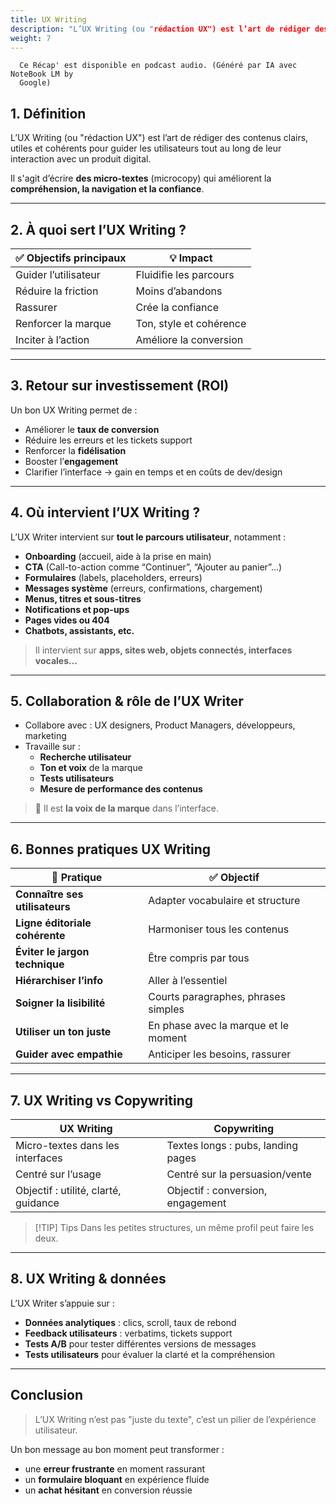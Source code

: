 ```yaml
---
title: UX Writing
description: "L’UX Writing (ou "rédaction UX") est l’art de rédiger des contenus clairs, utiles et cohérents pour guider les utilisateurs tout au long de leur interaction avec un produit digital."
weight: 7
---
```



```
  Ce Récap' est disponible en podcast audio. (Généré par IA avec NoteBook LM by
  Google)
```

<SrtPlayer
  client:only="react"
  audioSrc="/podcasts/ux-writing.m4a"
  srtUrl="/podcasts/ux-writing.srt"
/>

## 1. Définition

L’UX Writing (ou "rédaction UX") est l’art de rédiger des contenus clairs, utiles et cohérents pour guider les utilisateurs tout au long de leur interaction avec un produit digital.

Il s'agit d’écrire **des micro-textes** (microcopy) qui améliorent la **compréhension, la navigation et la confiance**.

---

## 2. À quoi sert l’UX Writing ?

| ✅ Objectifs principaux | 💡 Impact               |
| ----------------------- | ----------------------- |
| Guider l’utilisateur    | Fluidifie les parcours  |
| Réduire la friction     | Moins d’abandons        |
| Rassurer                | Crée la confiance       |
| Renforcer la marque     | Ton, style et cohérence |
| Inciter à l’action      | Améliore la conversion  |

---

## 3. Retour sur investissement (ROI)

Un bon UX Writing permet de :

- Améliorer le **taux de conversion**
- Réduire les erreurs et les tickets support
- Renforcer la **fidélisation**
- Booster l’**engagement**
- Clarifier l’interface → gain en temps et en coûts de dev/design

---

## 4. Où intervient l’UX Writing ?

L’UX Writer intervient sur **tout le parcours utilisateur**, notamment :

- **Onboarding** (accueil, aide à la prise en main)
- **CTA** (Call-to-action comme “Continuer”, “Ajouter au panier”…)
- **Formulaires** (labels, placeholders, erreurs)
- **Messages système** (erreurs, confirmations, chargement)
- **Menus, titres et sous-titres**
- **Notifications et pop-ups**
- **Pages vides ou 404**
- **Chatbots, assistants, etc.**

> Il intervient sur **apps, sites web, objets connectés, interfaces vocales…**

---

## 5. Collaboration & rôle de l’UX Writer

- Collabore avec : UX designers, Product Managers, développeurs, marketing
- Travaille sur :
  - **Recherche utilisateur**
  - **Ton et voix** de la marque
  - **Tests utilisateurs**
  - **Mesure de performance des contenus**

> 🎯 Il est **la voix de la marque** dans l’interface.

---

## 6. Bonnes pratiques UX Writing

| 📝 Pratique                    | ✅ Objectif                          |
| ------------------------------ | ------------------------------------ |
| **Connaître ses utilisateurs** | Adapter vocabulaire et structure     |
| **Ligne éditoriale cohérente** | Harmoniser tous les contenus         |
| **Éviter le jargon technique** | Être compris par tous                |
| **Hiérarchiser l’info**        | Aller à l’essentiel                  |
| **Soigner la lisibilité**      | Courts paragraphes, phrases simples  |
| **Utiliser un ton juste**      | En phase avec la marque et le moment |
| **Guider avec empathie**       | Anticiper les besoins, rassurer      |

---

## 7. UX Writing vs Copywriting

| UX Writing                           | Copywriting                        |
| ------------------------------------ | ---------------------------------- |
| Micro-textes dans les interfaces     | Textes longs : pubs, landing pages |
| Centré sur l’usage                   | Centré sur la persuasion/vente     |
| Objectif : utilité, clarté, guidance | Objectif : conversion, engagement  |

> [!TIP] Tips
> Dans les petites structures, un même profil peut faire les deux.

---

## 8. UX Writing & données

L’UX Writer s’appuie sur :

- **Données analytiques** : clics, scroll, taux de rebond
- **Feedback utilisateurs** : verbatims, tickets support
- **Tests A/B** pour tester différentes versions de messages
- **Tests utilisateurs** pour évaluer la clarté et la compréhension

---

## Conclusion

> L’UX Writing n’est pas "juste du texte", c’est un pilier de l’expérience utilisateur.

Un bon message au bon moment peut transformer :

- une **erreur frustrante** en moment rassurant
- un **formulaire bloquant** en expérience fluide
- un **achat hésitant** en conversion réussie

```

```
